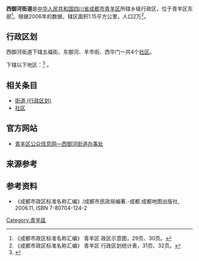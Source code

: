 {{NoteTA
|1=zh-hans:西御河;zh-hant:西禦河
}}
{{中国乡级行政区|51/01/05/003/000}}
'''西御河街道'''是[[中华人民共和国|中华人民共和国]][[四川省|四川省]][[成都市|成都市]][[青羊区|青羊区]]所辖乡级行政区，位于青羊区东部<ref>《成都市政区标准名称汇编》 青羊区 政区示意图，29页、30页。 </ref>。根据2006年的数据，辖区面积1.15平方公里，人口2万<ref>《成都市政区标准名称汇编》 青羊区 行政区划统计表，31页、32页。 </ref>。

== 行政区划 ==
西御河街道下辖五福街、东御河、羊市街、西华门一共4个[[社区|社区]]。

{{PAGENAMEBASE}}下辖以下地区：<ref>{{PRC admin/ref sgc|51/01/05/003/000}}</ref>
{{PRC admin/children|51/01/05/003/000}}。

== 相关条目 ==
* [[街道_(行政区划)|街道 (行政区划)]]
* [[社区|社区]]

== 官方网站 ==
* [https://web.archive.org/web/20110530223654/http://www.cdqingyang.gov.cn/SubSite/StreetIndex.aspx?rtID=621&ncode=621 青羊区公众信息网—西御河街道办事处]

== 来源参考 ==
{{Reflist}}

== 参考资料 ==
*《成都市政区标准名称汇编》/成都市民政局编著.-成都:成都地图出版社, 2006.11, ISBN 7-80704-124-2 

{{成都市青羊区行政区划}}

[[Category:青羊區|Category:青羊區]]